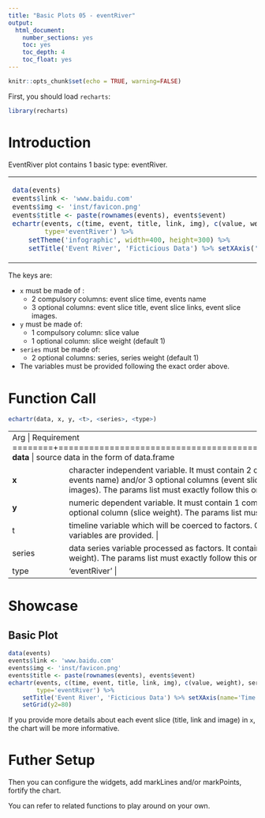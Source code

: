 ```yaml
---
title: "Basic Plots 05 - eventRiver"
output: 
  html_document: 
    number_sections: yes
    toc: yes
    toc_depth: 4
    toc_float: yes
---
```


```r
knitr::opts_chunk$set(echo = TRUE, warning=FALSE)
```

First, you should load `recharts`:
```r
library(recharts)
```

# Introduction

EventRiver plot contains 1 basic type: eventRiver.

<table id='intro'>
<tr><td>
```r
data(events)
events$link <- 'www.baidu.com'
events$img <- 'inst/favicon.png'
events$title <- paste(rownames(events), events$event)
echartr(events, c(time, event, title, link, img), c(value, weight), series, 
        type='eventRiver') %>% 
    setTheme('infographic', width=400, height=300) %>% 
    setTitle('Event River', 'Ficticious Data') %>% setXAxis('Time')
```
</td>
<td>
</table>

The keys are:

- `x` must be made of :
    - 2 compulsory columns: event slice time, events name
    - 3 optional columns: event slice title, event slice links, event slice images.
- `y` must be made of:
    - 1 compulsory column: slice value
    - 1 optional column: slice weight (default 1)
- `series` must be made of:
    - 2 optional columns: series, series weight (default 1)
- The variables must be provided following the exact order above.

# Function Call

```r
echartr(data, x, y, <t>, <series>, <type>)
```

+--------+--------------------------------------------------------------------+
| Arg    |  Requirement                                                       |
+========+====================================================================+
| **data** | source data in the form of data.frame                            |
+--------+--------------------------------------------------------------------+
| **x**  | character independent variable. It must contain 2 compulsory columns (event slice time, events name) and/or 3 optional columns (event slice title, event slice links, event slice images). The params list must exactly follow this order. |
+--------+--------------------------------------------------------------------+
| **y**  | numeric dependent variable. It must contain 1 compulsory column (slice value) and/or 1 optional column (slice weight). The params list must exactly follow this order. |
+--------+--------------------------------------------------------------------+
|  t     | timeline variable which will be coerced to factors. Only the first one is accepted if multiple variables are provided. |
+--------+--------------------------------------------------------------------+
| series | data series variable processed as factors. It contains 2 optional columns (series, series weight). The params list must exactly follow this order. |
+--------+--------------------------------------------------------------------+
| type   | 'eventRiver' |
+--------+--------------------------------------------------------------------+


# Showcase

## Basic Plot

```r
data(events)
events$link <- 'www.baidu.com'
events$img <- 'inst/favicon.png'
events$title <- paste(rownames(events), events$event)
echartr(events, c(time, event, title, link, img), c(value, weight), series, 
        type='eventRiver') %>% 
    setTitle('Event River', 'Ficticious Data') %>% setXAxis(name='Time') %>%
    setGrid(y2=80)
```

If you provide more details about each event slice (title, link and image) in `x`, the chart will be more informative.

# Futher Setup

Then you can configure the widgets, add markLines and/or markPoints, fortify the chart.

You can refer to related functions to play around on your own.

